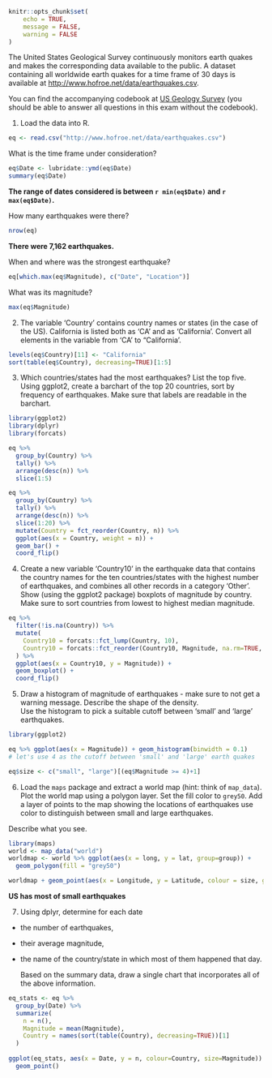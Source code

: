 ```r
knitr::opts_chunk$set(
	echo = TRUE,
	message = FALSE,
	warning = FALSE
)
```

The United States Geological Survey continuously monitors earth quakes and makes the corresponding data available to the public. 
A dataset containing all worldwide earth quakes  for a time frame of 30 days is available at <a href="http://www.hofroe.net/data/earthquakes.csv">http://www.hofroe.net/data/earthquakes.csv</a>.

You can find the accompanying codebook at <a href="http://earthquake.usgs.gov/earthquakes/feed/v1.0/csv.php">US Geology Survey</a> (you should be able to answer all questions in this exam without the codebook). 

1. Load the data into R.  

```r
eq <- read.csv("http://www.hofroe.net/data/earthquakes.csv")
```


What is the time frame under consideration? 

```r
eq$Date <- lubridate::ymd(eq$Date)
summary(eq$Date)
```

**The range of dates considered is between `r min(eq$Date)` and `r max(eq$Date)`.** 

How many earthquakes were there?

```r
nrow(eq)
```

**There were 7,162 earthquakes.**


When and where was the strongest earthquake? 

```r
eq[which.max(eq$Magnitude), c("Date", "Location")]
```


What was its magnitude?

```r
max(eq$Magnitude)
```


2. The variable 'Country' contains country names or states (in the case of the US). California is listed both as 'CA' and as 'California'. Convert all elements in the variable from 'CA' to "California'. 

```r
levels(eq$Country)[11] <- "California"
sort(table(eq$Country), decreasing=TRUE)[1:5]
```

3. Which countries/states had the most earthquakes? List the top five. Using ggplot2, create a barchart of the top 20 countries, sort by frequency of earthquakes. 	Make sure that labels are readable in the barchart.

```r
library(ggplot2)
library(dplyr)
library(forcats)

eq %>% 
  group_by(Country) %>% 
  tally() %>% 
  arrange(desc(n)) %>% 
  slice(1:5)

eq %>% 
  group_by(Country) %>% 
  tally() %>% 
  arrange(desc(n)) %>% 
  slice(1:20) %>% 
  mutate(Country = fct_reorder(Country, n)) %>%
  ggplot(aes(x = Country, weight = n)) + 
  geom_bar() + 
  coord_flip()
```

4. Create a new variable 'Country10' in the earthquake data that contains the country names  for the  ten countries/states with the highest number of earthquakes, and combines all other records in a category 'Other'. <br>
Show (using the ggplot2 package) boxplots of magnitude by country. Make sure to sort countries from lowest to highest median magnitude.

```r
eq %>% 
  filter(!is.na(Country)) %>% 
  mutate(
    Country10 = forcats::fct_lump(Country, 10),
    Country10 = forcats::fct_reorder(Country10, Magnitude, na.rm=TRUE, .fun = median)
  ) %>%
  ggplot(aes(x = Country10, y = Magnitude)) + 
  geom_boxplot() +
  coord_flip()
```

5.	Draw a histogram of magnitude of earthquakes - make sure to not get a warning message.
	Describe the shape of the density. <br>
	Use the histogram to pick a suitable cutoff between 'small' and 'large' earthquakes. 
```r
library(ggplot2)

eq %>% ggplot(aes(x = Magnitude)) + geom_histogram(binwidth = 0.1)
# let's use 4 as the cutoff between 'small' and 'large' earth quakes

eq$size <- c("small", "large")[(eq$Magnitude >= 4)+1]
```

6. Load the `maps` package and extract a world map (hint: think of `map_data`). Plot the world map using a polygon layer. Set the fill color to `grey50`.
Add a layer of points to the map showing the locations of earthquakes use color to distinguish between small and large earthquakes.

Describe what you see.

```r
library(maps)
world <- map_data("world")
worldmap <- world %>% ggplot(aes(x = long, y = lat, group=group)) + 
  geom_polygon(fill = "grey50") 

worldmap + geom_point(aes(x = Longitude, y = Latitude, colour = size, group=1), data = eq)
```

**US has most of small earthquakes**


7. Using dplyr, determine for each date

- the number of earthquakes, 
- their average magnitude, 
- the name of the country/state in which most of them happened that day. 

  Based on the summary data, draw a single chart that incorporates all of the above information.

```r
eq_stats <- eq %>% 
  group_by(Date) %>% 
  summarize(
    n = n(),
    Magnitude = mean(Magnitude),
    Country = names(sort(table(Country), decreasing=TRUE))[1]
  )
 
ggplot(eq_stats, aes(x = Date, y = n, colour=Country, size=Magnitude)) + 
  geom_point()
```

